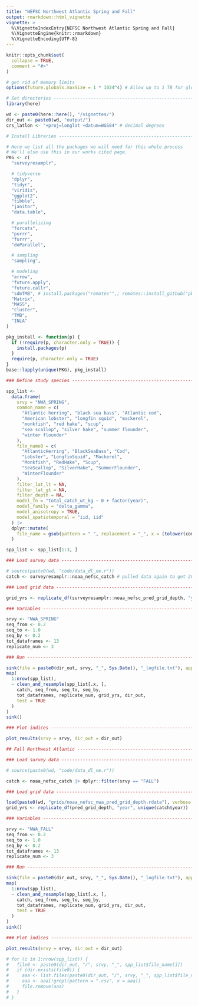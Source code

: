 ```yaml
---
title: "NEFSC Northwest Atlantic Spring and Fall"
output: rmarkdown::html_vignette
vignette: >
  %\VignetteIndexEntry{NEFSC Northwest Atlantic Spring and Fall}
  %\VignetteEngine{knitr::rmarkdown}
  %\VignetteEncoding{UTF-8}
---
```


```r
knitr::opts_chunk$set(
  collapse = TRUE,
  comment = "#>"
)
```

```r
# get rid of memory limits
options(future.globals.maxSize = 1 * 1024^4) # Allow up to 1 TB for globals

# Set directories --------------------------------------------------------------
library(here)

wd <- paste0(here::here(), "/vignettes/")
dir_out <- paste0(wd, "output/")
crs_latlon <- "+proj=longlat +datum=WGS84" # decimal degrees

# Install Libraries ------------------------------------------------------------

# Here we list all the packages we will need for this whole process
# We'll also use this in our works cited page.
PKG <- c(
  "surveyresamplr",

  # tidyverse
  "dplyr",
  "tidyr",
  "viridis",
  "ggplot2",
  "tibble",
  "janitor",
  "data.table",

  # parallelizing
  "forcats",
  "purrr",
  "furrr",
  "doParallel",

  # sampling
  "sampling",

  # modeling
  "arrow",
  "future.apply",
  "future.callr",
  "sdmTMB", # install.packages("remotes"",; remotes::install_github("pbs-assess/sdmTMBextra", dependencies = TRUE",
  "Matrix",
  "MASS",
  "cluster",
  "TMB",
  "INLA"
)

pkg_install <- function(p) {
  if (!require(p, character.only = TRUE)) {
    install.packages(p)
  }
  require(p, character.only = TRUE)
}
base::lapply(unique(PKG), pkg_install)

### Define study species -------------------------------------------------------

spp_list <-
  data.frame(
    srvy = "NWA_SPRING",
    common_name = c(
      "Atlantic herring", "black sea bass", "Atlantic cod",
      "American lobster", "longfin squid", "mackerel",
      "monkfish", "red hake", "scup",
      "sea scallop", "silver hake", "summer flounder",
      "winter flounder"
    ),
    file_name0 = c(
      "AtlanticHerring", "BlackSeaBass", "Cod",
      "Lobster", "LongfinSquid", "Mackerel",
      "Monkfish", "RedHake", "Scup",
      "SeaScallop", "SilverHake", "SummerFlounder",
      "WinterFlounder"
    ),
    filter_lat_lt = NA,
    filter_lat_gt = NA,
    filter_depth = NA,
    model_fn = "total_catch_wt_kg ~ 0 + factor(year)",
    model_family = "delta_gamma",
    model_anisotropy = TRUE,
    model_spatiotemporal = "iid, iid"
  ) |>
  dplyr::mutate(
    file_name = gsub(pattern = " ", replacement = "_", x = (tolower(common_name)))
  )

spp_list <- spp_list[1:3, ]

### Load survey data -----------------------------------------------------------

# source(paste0(wd, "code/data_dl_ne.r"))
catch <- surveyresamplr::noaa_nefsc_catch # pulled data again to get 2024

### Load grid data -------------------------------------------------------------

grid_yrs <- replicate_df(surveyresamplr::noaa_nefsc_pred_grid_depth, "year", unique(catch$year))

### Variables ------------------------------------------------------------------

srvy <- "NWA_SPRING"
seq_from <- 0.2
seq_to <- 1.0
seq_by <- 0.2
tot_dataframes <- 13
replicate_num <- 3

### Run ------------------------------------------------------------------------

sink(file = paste0(dir_out, srvy, "_", Sys.Date(), "_logfile.txt"), append = FALSE, split = TRUE) # for screen and log
map(
  1:nrow(spp_list),
  ~ clean_and_resample(spp_list[.x, ],
    catch, seq_from, seq_to, seq_by,
    tot_dataframes, replicate_num, grid_yrs, dir_out,
    test = TRUE
  )
)
sink()

### Plot indices --------------------------------------------------------------

plot_results(srvy = srvy, dir_out = dir_out)
```

```r
## Fall Northwest Atlantic ---------------------------------------------------

### Load survey data -----------------------------------------------------------

# source(paste0(wd, "code/data_dl_ne.r"))

catch <- noaa_nefsc_catch |> dplyr::filter(srvy == "FALL")

### Load grid data -------------------------------------------------------------

load(paste0(wd, "grids/noaa_nefsc_nwa_pred_grid_depth.rdata"), verbose = TRUE)
grid_yrs <- replicate_df(pred_grid_depth, "year", unique(catch$year))

### Variables ------------------------------------------------------------------

srvy <- "NWA_FALL"
seq_from <- 0.2
seq_to <- 1.0
seq_by <- 0.2
tot_dataframes <- 13
replicate_num <- 3

### Run ------------------------------------------------------------------------

sink(file = paste0(dir_out, srvy, "_", Sys.Date(), "_logfile.txt"), append = FALSE, split = TRUE) # for screen and log
map(
  1:nrow(spp_list),
  ~ clean_and_resample(spp_list[.x, ],
    catch, seq_from, seq_to, seq_by,
    tot_dataframes, replicate_num, grid_yrs, dir_out,
    test = TRUE
  )
)
sink()

### Plot indices --------------------------------------------------------------

plot_results(srvy = srvy, dir_out = dir_out)
```

```r
# for (i in 1:nrow(spp_list)) {
#   file0 <- paste0(dir_out, "/", srvy, "_", spp_list$file_name[i])
#   if (dir.exists(file0)) {
#     aaa <- list.files(paste0(dir_out, "/", srvy, "_", spp_list$file_name[i]), full.names = TRUE)
#     aaa <- aaa[!grepl(pattern = ".csv", x = aaa)]
#     file.remove(aaa)
#   }
# }
```
